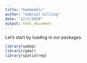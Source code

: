 ```yaml
---
title: "hw2models"
author: "Gabriel Gilling"
date: "12/1/2020"
output: html_document
---
```


Let's start by loading in our packages.

```r
library(spdep)
library(rgdal)
library(spatialreg)
```

